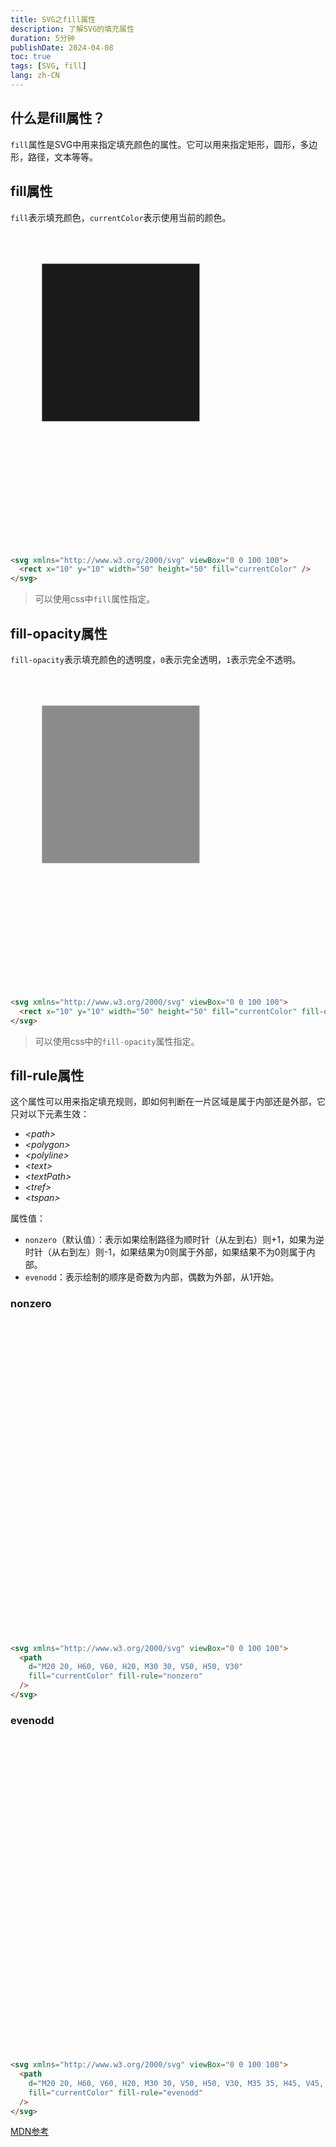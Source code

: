 ```yaml
---
title: SVG之fill属性
description: 了解SVG的填充属性
duration: 5分钟
publishDate: 2024-04-08
toc: true
tags: [SVG, fill]
lang: zh-CN
---
```


## 什么是fill属性？

`fill`属性是SVG中用来指定填充颜色的属性。它可以用来指定矩形，圆形，多边形，路径，文本等等。

## fill属性

 `fill`表示填充颜色，`currentColor`表示使用当前的颜色。

<svg class="svg-markdown" xmlns="http://www.w3.org/2000/svg" viewBox="0 0 100 100">
  <rect class="fill-primary" x="10" y="10" width="50" height="50" fill="currentColor" />
</svg>

```html /fill="currentColor"/
<svg xmlns="http://www.w3.org/2000/svg" viewBox="0 0 100 100">
  <rect x="10" y="10" width="50" height="50" fill="currentColor" />
</svg>
```

> 可以使用css中`fill`属性指定。

## fill-opacity属性

`fill-opacity`表示填充颜色的透明度，`0`表示完全透明，`1`表示完全不透明。

<svg class="svg-markdown" xmlns="http://www.w3.org/2000/svg" viewBox="0 0 100 100">
  <rect class="fill-primary" x="10" y="10" width="50" height="50" fill="currentColor" fill-opacity="0.5" />
</svg>

```html /fill-opacity="0.5"/
<svg xmlns="http://www.w3.org/2000/svg" viewBox="0 0 100 100">
  <rect x="10" y="10" width="50" height="50" fill="currentColor" fill-opacity="0.5" />
</svg>
```

> 可以使用css中的`fill-opacity`属性指定。

## fill-rule属性

这个属性可以用来指定填充规则，即如何判断在一片区域是属于内部还是外部，它只对以下元素生效：
  - *\<path>*
  - *\<polygon>*
  - *\<polyline>*
  - *\<text>*
  - *\<textPath>*
  - *\<tref>*
  - *\<tspan>*

属性值：
  - `nonzero`（默认值）：表示如果绘制路径为顺时针（从左到右）则+1，如果为逆时针（从右到左）则-1，如果结果为0则属于外部，如果结果不为0则属于内部。
  - `evenodd`：表示绘制的顺序是奇数为内部，偶数为外部，从1开始。

### nonzero

<svg class="svg-markdown" xmlns="http://www.w3.org/2000/svg" viewBox="0 0 100 100">
  <CoordinateSystem viewBox='0 0 100 100' unit={10} strokeWidth={0.5} triggerMode={triggerMode}>
    <path 
      class="fill-primary" 
      fill-opacity={fillOpacity} 
      d="M20 20, H60, V60, H20, M30 30, V50, H50, V30"
      fill="currentColor" fill-rule="nonzero" 
    />
    <g slot="tooltip">
      <text class="fill-base-content" x="26" y="18" font-size="3">外部的路径使用顺时针(+1)</text>
      <text class="fill-base-content" x="36" y="36" font-size="3">内部的路径使用逆时针(-1)</text>
      <text class="fill-base-content" x="10" y="65" font-size="3">最终判断为 +1-1 = 0 ，所以里面的路径填充属于外部</text>
      <symbol viewBox="0 0 32 32" id="carbon-rotate-clockwise-filled">
        <path fill="currentColor" d="M28 30H16a2.002 2.002 0 0 1-2-2V16a2.002 2.002 0 0 1 2-2h12a2.002 2.002 0 0 1 2 2v12a2.002 2.002 0 0 1-2 2M15 2l-1.41 1.41L16.17 6H11a7.008 7.008 0 0 0-7 7v5h2v-5a5.006 5.006 0 0 1 5-5h5.17l-2.58 2.59L15 12l5-5z" />
      </symbol>
      <symbol viewBox="0 0 32 32" id="carbon-rotate-counterclockwise-filled">
        <path fill="currentColor" d="M2 28V16a2.002 2.002 0 0 1 2-2h12a2.002 2.002 0 0 1 2 2v12a2.002 2.002 0 0 1-2 2H4a2.002 2.002 0 0 1-2-2M17 2l1.41 1.41L15.83 6H21a7.008 7.008 0 0 1 7 7v5h-2v-5a5.006 5.006 0 0 0-5-5h-5.17l2.58 2.59L17 12l-5-5z" />
      </symbol>
      <use x="20" y="12" width="6" height="6" xlink:href="#carbon-rotate-clockwise-filled" />
      <use x="30" y="30" width="6" height="6" xlink:href="#carbon-rotate-counterclockwise-filled" />
    </g>
  </CoordinateSystem>
</svg>

```html /fill-rule="nonzero"/
<svg xmlns="http://www.w3.org/2000/svg" viewBox="0 0 100 100">
  <path 
    d="M20 20, H60, V60, H20, M30 30, V50, H50, V30"
    fill="currentColor" fill-rule="nonzero" 
  />
</svg>
```

### evenodd

<svg class="svg-markdown" xmlns="http://www.w3.org/2000/svg" viewBox="0 0 100 100">
  <CoordinateSystem viewBox='0 0 100 100' unit={10} strokeWidth={0.5} triggerMode={triggerMode}>
    <path 
      class="fill-primary" 
      fill-opacity={fillOpacity} 
      d="M20 20, H60, V60, H20, M30 30, V50, H50, V30, M35 35, H45, V45, H35"
      fill="currentColor" fill-rule="evenodd" 
    />
    <g slot="tooltip">
      <text class="fill-base-content" x="26" y="28" font-size="3">1，在填充范围内</text>
      <text class="fill-base-content" x="36" y="34" font-size="3">2，在填充范围外</text>
      <text class="fill-base-content" x="38" y="38" font-size="3">3，填充范围内</text>
    </g>
  </CoordinateSystem>
</svg>

```html /fill-rule="evenodd"/
<svg xmlns="http://www.w3.org/2000/svg" viewBox="0 0 100 100">
  <path 
    d="M20 20, H60, V60, H20, M30 30, V50, H50, V30, M35 35, H45, V45, H35"
    fill="currentColor" fill-rule="evenodd" 
  />
</svg>
```

[MDN参考](https://developer.mozilla.org/zh-CN/docs/Web/SVG/Attribute/fill-rule)